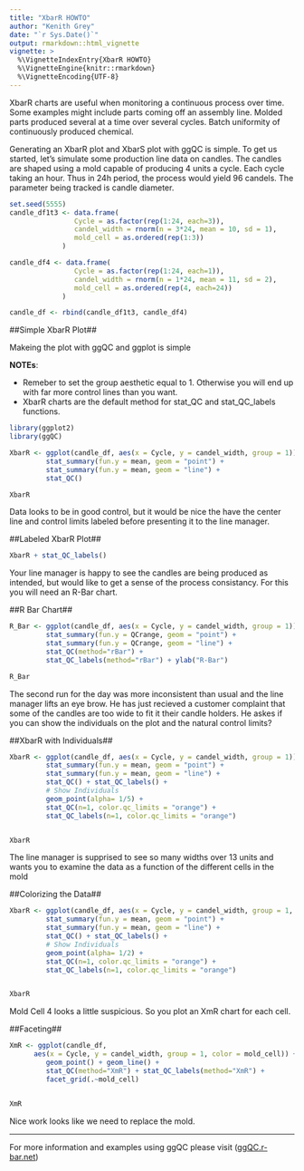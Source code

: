 ```yaml
---
title: "XbarR HOWTO"
author: "Kenith Grey"
date: "`r Sys.Date()`"
output: rmarkdown::html_vignette
vignette: >
  %\VignetteIndexEntry{XbarR HOWTO}
  %\VignetteEngine{knitr::rmarkdown}
  %\VignetteEncoding{UTF-8}
---
```



XbarR charts are useful when monitoring a continuous process over time. Some examples might include parts coming off an assembly line. Molded parts produced several at a time over several cycles. Batch uniformity of continuously produced chemical. 

Generating an XbarR plot and XbarS plot with ggQC is simple. To get us started, let's simulate some production line data on candles. The candles are shaped using a mold capable of producing 4 units a cycle. Each cycle taking an hour. Thus in 24h period, the process would yield 96 candels. The parameter being tracked is candle diameter.  

```r
set.seed(5555)
candle_df1t3 <- data.frame(
                Cycle = as.factor(rep(1:24, each=3)),
                candel_width = rnorm(n = 3*24, mean = 10, sd = 1),
                mold_cell = as.ordered(rep(1:3))
             ) 

candle_df4 <- data.frame(
                Cycle = as.factor(rep(1:24, each=1)),
                candel_width = rnorm(n = 1*24, mean = 11, sd = 2),
                mold_cell = as.ordered(rep(4, each=24))
             )

candle_df <- rbind(candle_df1t3, candle_df4)
```

##Simple XbarR Plot##

Makeing the plot with ggQC and ggplot is simple

**NOTEs**: 

  * Remeber to set the group aesthetic equal to 1. Otherwise you will end up with far more control lines than you want.
  * XbarR charts are the default method for stat_QC and stat_QC_labels functions. 

```r
library(ggplot2)
library(ggQC)

XbarR <- ggplot(candle_df, aes(x = Cycle, y = candel_width, group = 1)) +
         stat_summary(fun.y = mean, geom = "point") +
         stat_summary(fun.y = mean, geom = "line") +
         stat_QC() 

XbarR
```

Data looks to be in good control, but it would be nice the have the center line and control limits labeled before presenting it to the line manager. 

##Labeled XbarR Plot##

```r
XbarR + stat_QC_labels()
```

Your line manager is happy to see the candles are being produced as intended, but would like to get a sense of the process consistancy. For this you will need an R-Bar chart. 

##R Bar Chart##

```r
R_Bar <- ggplot(candle_df, aes(x = Cycle, y = candel_width, group = 1)) +
         stat_summary(fun.y = QCrange, geom = "point") +
         stat_summary(fun.y = QCrange, geom = "line") +
         stat_QC(method="rBar") +
         stat_QC_labels(method="rBar") + ylab("R-Bar")

R_Bar
```

The second run for the day was more inconsistent than usual and the line manager lifts an eye brow. He has just recieved a customer complaint that some of the candles are too wide to fit it their candle holders. He askes if you can show the individuals on the plot and the natural control limits?

##XbarR with Individuals##
```r
XbarR <- ggplot(candle_df, aes(x = Cycle, y = candel_width, group = 1)) + 
         stat_summary(fun.y = mean, geom = "point") +
         stat_summary(fun.y = mean, geom = "line") +
         stat_QC() + stat_QC_labels() +
         # Show Individuals  
         geom_point(alpha= 1/5) +
         stat_QC(n=1, color.qc_limits = "orange") + 
         stat_QC_labels(n=1, color.qc_limits = "orange")   


XbarR
```

The line manager is supprised to see so many widths over 13 units and wants you to examine the data as a function of the different cells in the mold

##Colorizing the Data##
```r
XbarR <- ggplot(candle_df, aes(x = Cycle, y = candel_width, group = 1, color=mold_cell)) + 
         stat_summary(fun.y = mean, geom = "point") +
         stat_summary(fun.y = mean, geom = "line") +
         stat_QC() + stat_QC_labels() +
         # Show Individuals  
         geom_point(alpha= 1/2) +
         stat_QC(n=1, color.qc_limits = "orange") + 
         stat_QC_labels(n=1, color.qc_limits = "orange")   


XbarR

```
Mold Cell 4 looks a little suspicious. So you plot an XmR chart for each cell. 

##Faceting##
```r
XmR <- ggplot(candle_df, 
      aes(x = Cycle, y = candel_width, group = 1, color = mold_cell)) +         
         geom_point() + geom_line() +
         stat_QC(method="XmR") + stat_QC_labels(method="XmR") +
         facet_grid(.~mold_cell)


XmR

```

Nice work looks like we need to replace the mold. 

---

For more information and examples using ggQC please visit 
([ggQC.r-bar.net](ggQC.r-bar.net))
